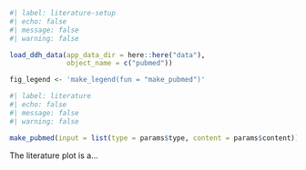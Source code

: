 ```r
#| label: literature-setup
#| echo: false
#| message: false
#| warning: false

load_ddh_data(app_data_dir = here::here("data"),
              object_name = c("pubmed"))

fig_legend <- 'make_legend(fun = "make_pubmed")'
```

```r
#| label: literature
#| echo: false
#| message: false
#| warning: false

make_pubmed(input = list(type = params$type, content = params$content))
```
The literature plot is a...